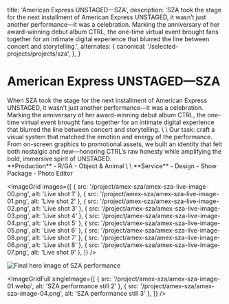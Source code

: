 
  title: 'American Express UNSTAGED—SZA',
  description:
    'SZA took the stage for the next installment of American Express UNSTAGED, it wasn’t just another performance—it was a celebration. Marking the anniversary of her award-winning debut album CTRL, the one-time virtual event brought fans together for an intimate digital experience that blurred the line between concert and storytelling.',
  alternates: {
    canonical: '/selected-projects/projects/sza',
  },
}

# American Express UNSTAGED—SZA

<section className="grid md:grid-cols-2 gap-8 my-8">
  <div className="bg-[rgba(255,255,255,0.05)]">
    When SZA took the stage for the next installment of American Express UNSTAGED, it wasn’t just another performance—it was a celebration. Marking the anniversary of her award-winning debut album CTRL, the one-time virtual event brought fans together for an intimate digital experience that blurred the line between concert and storytelling.
  \
  \
    Our task: craft a visual system that matched the emotion and energy of the performance. From on-screen graphics to promotional assets, we built an identity that felt both nostalgic and new—honoring CTRL’s raw honesty while amplifying the bold, immersive spirit of UNSTAGED.
  </div>

  <div>
    <div className="bg-[rgba(255,255,255,0.05)]">
        **Production**
    - R/GA
  - Object & Animal
    \
    \
    **Service**
    - Design
    - Show Package
    - Photo Editor
  </div>
  </div>
</section>


<ImageGrid
  images={[
    { src: '/project/amex-sza/amex-sza-live-image-00.png', alt: 'Live shot 1' },
    { src: '/project/amex-sza/amex-sza-live-image-01.png', alt: 'Live shot 2' },
    { src: '/project/amex-sza/amex-sza-live-image-02.png', alt: 'Live shot 3' },
    { src: '/project/amex-sza/amex-sza-live-image-03.png', alt: 'Live shot 4' },
    { src: '/project/amex-sza/amex-sza-live-image-04.png', alt: 'Live shot 5' },
    { src: '/project/amex-sza/amex-sza-live-image-05.png', alt: 'Live shot 6' },
    { src: '/project/amex-sza/amex-sza-live-image-08.png', alt: 'Live shot 7' },
    { src: '/project/amex-sza/amex-sza-live-image-06.png', alt: 'Live shot 8' },
    { src: '/project/amex-sza/amex-sza-live-image-07.png', alt: 'Live shot 9' },
  ]}
/>

<div className="relative w-full aspect-[3/2]">
  <Image
    src="/project/amex-sza/amex-sza-image-03.png"
    alt="Final hero image of SZA performance"
    fill
    sizes="(max-width: 768px) 100vw, 100vw"
    className="object-cover"
  />
</div>

<ImageGridFull
  singleImage={[
    { src: '/project/amex-sza/amex-sza-image-01.webp', alt: 'SZA performance still 2' },
    { src: '/project/amex-sza/amex-sza-image-04.png', alt: 'SZA performance still 3' },
  ]}
/>